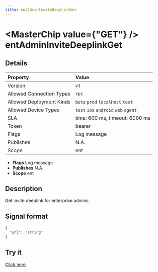 ```yaml
---
title: entAdminInviteDeeplinkGet
---
```



# <MasterChip value={"GET"} /> entAdminInviteDeeplinkGet

## Details

| Property | Value | 
| :--- | :--- | 
| Version | `v1` |
| Allowed Connection Types | `rpc`  |
| Allowed Deployment Kinds | `beta` `prod` `localHost` `test`  |
| Allowed Device Types | `test` `ios` `android` `web` `agent`  |
| SLA | time: 600 ms, timeout: 6000 ms |
| Token | bearer |
| Flags | Log message |
| Publishes | N.A. |
| Scope | ent |


- **Flags** Log message
- **Publishes** N.A.
- **Scope** ent


## Description

Get invite deeplink for enterprise admins

## Signal format

```json
{
  "url": "string"
}
```

## Try it

[Click here](https://web.neome.ai/api?path=studio_studioMain_entAdminInviteDeeplinkGet)

